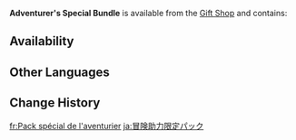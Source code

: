 {{Item Infobox
|id           = 115021
|type         = Bundles
|quality      = 4
|description  = Special supplies that are only handed out during a boom period. The Guild is having a recruitment boom right now. Take these, and you'll be up to speed in no time.
|source1      = [[Gift Shop]] for a limited time
}}
'''Adventurer's Special Bundle''' is available from the [[Gift Shop]] and contains:
{{Card|Exotic Share Bundle|5|stars=1}}{{Card|Hero's Wit|40|stars=1}}{{Card|Mora|120,000|stars=1}}

==Availability==
{{Gift Shop History}}

==Other Languages==
{{Other Languages
|en      = Adventurer's Special Bundle
|zhs     = 冒险助力特供包
|zhs_rm  = Màoxiǎn Zhùlì Tègòng Bāo
|zht     = 冒險助力限定包
|zht_rm  = Màoxiǎn Zhùlì Xiàndìng Bāo
|zh_tl   = Adventure Special Supply Assistance Bundle
|ja      = 冒険助力限定パック
|ja_rm   = Bouken Joryoku Gentei Pakku
|ja_tl   = Adventure Assistance Limited Pack
|ko      = 모험 특별 보급 패키지
|ko_tl   = Adventure Special Supply Package
|es      = Paquete especial de apoyo al aventurero
|es_tl   = Special Adventurer Support Package
|fr      = Pack spécial de l'aventurier
|fr_tl   = Adventurer's Special Pack
|ru      = Особый набор приключенца
|ru_tl   = Adventurer's Special Pack
|th      = แพ็กพิเศษช่วยเหลือการผจญภัย
|th_rm   = 
|th_tl   = 
|vi      = Túi Đặc Biệt Hỗ Trợ Mạo Hiểm
|vi_tl   = 
|de      = Beistandssonderpaket
|de_tl   = Special Support Pack
|id      = Adventurer's Special Bundle
|pt      = Pacote Especial de Aventureiros
|pt_tl   = 
|tr      = Maceracının Özel Paketi
|tr_tl   = Adventurer's Special Pack
|it      = Bundle speciale dell'avventuriere
|it_tl   = 
}}

==Change History==
{{Change History|1.1}}

[[fr:Pack spécial de l'aventurier]]
[[ja:冒険助力限定パック]]